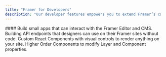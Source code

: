 ```yaml
---
title: "Framer for Developers"
description: "Our developer features empowers you to extend Framer’s capabilities with standard React and Javascript. Get started with our docs and guides below."
---
```


<Columns cols={2}>
  <Card title="Plugins" icon="shapes" href="/development">
    #### Build small apps that can interact with the Framer Editor and CMS.
  </Card>
  <Card title="Fetch" icon="link-simple" href="/essentials/settings">
    Building API endpoints that designers can use on their Framer sites without code.
  </Card>
  <Card title="Code Components" icon="diamonds-4" href="/essentials/navigation">
    Custom React Components with visual controls to render anything on your site.
  </Card>
  <Card title="Code Overrides" icon="rectangle-code" href="/api-reference/introduction">
    Higher Order Components to modify Layer and Component properties.
  </Card>
</Columns>